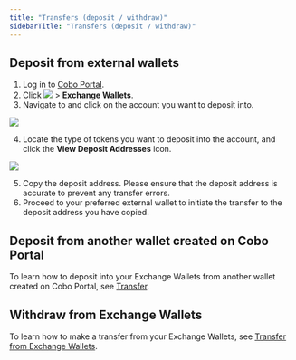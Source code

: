 ```yaml
---
title: "Transfers (deposit / withdraw)"
sidebarTitle: "Transfers (deposit / withdraw)"
---
```


## Deposit from external wallets

1. Log in to [Cobo Portal](https://portal.cobo.com/login).
2. Click <img src="/images/mpc-wallet/wallets-icon.svg" className="icon"></img> > **Exchange Wallets**.
3. Navigate to and click on the account you want to deposit into.

<img src="/images/exchange-wallet/exchange new 4.png" className="screenshot_full_screen"/>

4. Locate the type of tokens you want to deposit into the account, and click the **View Deposit Addresses** icon.

<img src="/images/exchange-wallet/exchange new 5.png" className="screenshot_full_screen"/>

5. Copy the deposit address. Please ensure that the deposit address is accurate to prevent any transfer errors.
6. Proceed to your preferred external wallet to initiate the transfer to the deposit address you have copied.

## Deposit from another wallet created on Cobo Portal

To learn how to deposit into your Exchange Wallets from another wallet created on Cobo Portal, see [Transfer](/en/portal/transfers/introduction).

## Withdraw from Exchange Wallets

To learn how to make a transfer from your Exchange Wallets, see [Transfer from Exchange Wallets](/en/portal/transfers/from-exchange-wallets).